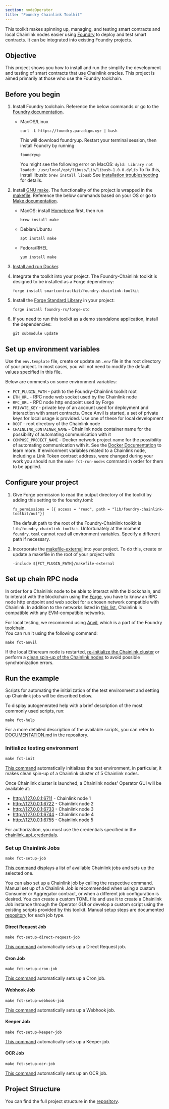 ```yaml
---
section: nodeOperator
title: "Foundry Chainlink Toolkit"
---
```


This toolkit makes spinning up, managing, and testing smart contracts and local Chainlink nodes easier using [Foundry](https://book.getfoundry.sh) to deploy and test smart contracts. It can be integrated into existing Foundry projects.

## Objective

This project shows you how to install and run the simplify the development and testing of smart contracts that use Chainlink oracles. This project is aimed primarily at those who use the Foundry toolchain.

## Before you begin

1. Install Foundry toolchain. Reference the below commands or go to the [Foundry documentation](https://book.getfoundry.sh/getting-started/installation).

   - MacOS/Linux

     ```
     curl -L https://foundry.paradigm.xyz | bash
     ```

     This will download foundryup. Restart your terminal session, then install Foundry by running:

     ```
     foundryup
     ```

     You might see the following error on MacOS: `dyld: Library not loaded: /usr/local/opt/libusb/lib/libusb-1.0.0.dylib` To fix this, install libusb: `brew install libusb` See [installation troubleshooting](https://github.com/foundry-rs/foundry/blob/master/README.md#troubleshooting-installation) for details.

1. Install [GNU make](https://www.gnu.org/software/make/). The functionality of the project is wrapped in the [makefile](https://github.com/smartcontractkit/foundry-chainlink-toolkit/blob/main/makefile). Reference the below commands based on your OS or go to [Make documentation](https://www.gnu.org/software/make/manual/make.html).

   - MacOS: install [Homebrew](https://brew.sh/) first, then run

     ```
     brew install make
     ```

   - Debian/Ubuntu

     ```
     apt install make
     ```

   - Fedora/RHEL

     ```
     yum install make
     ```

1. [Install and run Docker](https://docs.docker.com/get-docker/).

1. Integrate the toolkit into your project. The Foundry-Chainlink toolkit is designed to be installed as a Forge dependency:

   ```
   forge install smartcontractkit/foundry-chainlink-toolkit
   ```

1. Install the [Forge Standard Library](https://github.com/foundry-rs/forge-std) in your project:

   ```
   forge install foundry-rs/forge-std
   ```

1. If you need to run this toolkit as a demo standalone application, install the dependencies:

   ```
   git submodule update
   ```

## Set up environment variables

Use the `env.template` file, create or update an `.env` file in the root directory of your project.
In most cases, you will not need to modify the default values specified in this file.

Below are comments on some environment variables:

- `FCT_PLUGIN_PATH` - path to the Foundry-Chainlink toolkit root
- `ETH_URL` - RPC node web socket used by the Chainlink node
- `RPC_URL` - RPC node http endpoint used by Forge
- `PRIVATE_KEY` - private key of an account used for deployment and interaction with smart contracts. Once Anvil is started, a set of private keys for local usage is provided. Use one of these for local development
- `ROOT` - root directory of the Chainlink node
- `CHAINLINK_CONTAINER_NAME` - Chainlink node container name for the possibility of automating communication with it
- `COMPOSE_PROJECT_NAME` - Docker network project name for the possibility of automating communication with it. See the [Docker Documentation](https://docs.docker.com/compose/environment-variables/envvars/#compose_project_name) to learn more.
  If environment variables related to a Chainlink node, including a Link Token contract address, were changed during your work you should run the `make fct-run-nodes` command in order for them to be applied.

## Configure your project

1. Give Forge permission to read the output directory of the toolkit by adding this setting to the foundry.toml:

   ```
   fs_permissions = [{ access = "read", path = "lib/foundry-chainlink-toolkit/out"}]
   ```

   The default path to the root of the Foundry-Chainlink toolkit is `lib/foundry-chainlink-toolkit`. Unfortunately at the moment `foundry.toml` cannot read all environment variables. Specify a different path if necessary.

1. Incorporate the [makefile-external](https://github.com/smartcontractkit/foundry-chainlink-toolkit/blob/main/makefile-external) into your project. To do this, create or update a makefile in the root of your project with:

   ```
   -include ${FCT_PLUGIN_PATH}/makefile-external
   ```

## Set up chain RPC node

In order for a Chainlink node to be able to interact with the blockchain, and to interact with the blockchain using the [Forge](https://book.getfoundry.sh/forge/), you have to know an RPC node http endpoint and web socket for a chosen network compatible with Chainlink.
In addition to the networks listed in [this list](/chainlink-automation/supported-networks/), Chainlink is compatible with any EVM-compatible networks.

For local testing, we recommend using [Anvil](https://book.getfoundry.sh/anvil/), which is a part of the Foundry toolchain.  
You can run it using the following command:

```
make fct-anvil
```

If the local Ethereum node is restarted, [re-initialize the Chainlink cluster](#initialize-testing-environment) or perform a [clean spin-up of the Chainlink nodes](https://github.com/smartcontractkit/foundry-chainlink-toolkit/blob/main/DOCUMENTATION.md#restart-a-chainlink-cluster) to avoid possible synchronization errors.

## Run the example

Scripts for automating the initialization of the test environment and setting up Chainlink jobs will be described below.

To display autogenerated help with a brief description of the most commonly used scripts, run:

```
make fct-help
```

For a more detailed description of the available scripts, you can refer to [DOCUMENTATION.md](https://github.com/smartcontractkit/foundry-chainlink-toolkit/blob/main/DOCUMENTATION.md) in the repository.

### Initialize testing environment

```
make fct-init
```

[This command](https://github.com/smartcontractkit/foundry-chainlink-toolkit/blob/main/DOCUMENTATION.md#initialize-test-environment) automatically initializes the test environment, in particular, it makes clean spin-up of a Chainlink cluster of 5 Chainlink nodes.

Once Chainlink cluster is launched, a Chainlink nodes' Operator GUI will be available at:

- http://127.0.0.1:6711 - Chainlink node 1
- http://127.0.0.1:6722 - Chainlink node 2
- http://127.0.0.1:6733 - Chainlink node 3
- http://127.0.0.1:6744 - Chainlink node 4
- http://127.0.0.1:6755 - Chainlink node 5

For authorization, you must use the credentials specified in the [chainlink_api_credentials](https://github.com/smartcontractkit/foundry-chainlink-toolkit/blob/main/https://github.com/smartcontractkit/foundry-chainlink-toolkit/tree/main/chainlink/settings/chainlink_api_credentials).

### Set up Chainlink Jobs

```
make fct-setup-job
```

[This command](https://github.com/smartcontractkit/foundry-chainlink-toolkit/blob/main/DOCUMENTATION.md#set-up-a-chainlink-job) displays a list of available Chainlink jobs and sets up the selected one.

You can also set up a Chainlink job by calling the respective command. Manual set up of a Chainlink Job is recommended when using a custom Consumer or Aggregator contract, or when a different job configuration is desired. You can create a custom TOML file and use it to create a Chainlink Job instance through the Operator GUI or develop a custom script using the existing scripts provided by this toolkit. Manual setup steps are documented [repository](https://github.com/smartcontractkit/foundry-chainlink-toolkit/blob/main/README.md#set-up-chainlink-jobs) for each job type.

#### Direct Request Job

```
make fct-setup-direct-request-job
```

[This command](https://github.com/smartcontractkit/foundry-chainlink-toolkit/blob/main/DOCUMENTATION.md#set-up-direct-request-job) automatically sets up a Direct Request job.

#### Cron Job

```
make fct-setup-cron-job
```

[This command](https://github.com/smartcontractkit/foundry-chainlink-toolkit/blob/main/DOCUMENTATION.md#set-up-cron-job) automatically sets up a Cron job.

#### Webhook Job

```
make fct-setup-webhook-job
```

[This command](https://github.com/smartcontractkit/foundry-chainlink-toolkit/blob/main/DOCUMENTATION.md#set-up-webhook-job) automatically sets up a Webhook job.

#### Keeper Job

```
make fct-setup-keeper-job
```

[This command](https://github.com/smartcontractkit/foundry-chainlink-toolkit/blob/main/DOCUMENTATION.md#set-up-keeper-job) automatically sets up a Keeper job.

#### OCR Job

```
make fct-setup-ocr-job
```

[This command](https://github.com/smartcontractkit/foundry-chainlink-toolkit/blob/main/DOCUMENTATION.md#set-up-flux-job) automatically sets up an OCR job.

## Project Structure

You can find the full project structure in the [repository](https://github.com/smartcontractkit/foundry-chainlink-toolkit/blob/main/README.md#project-structure).

